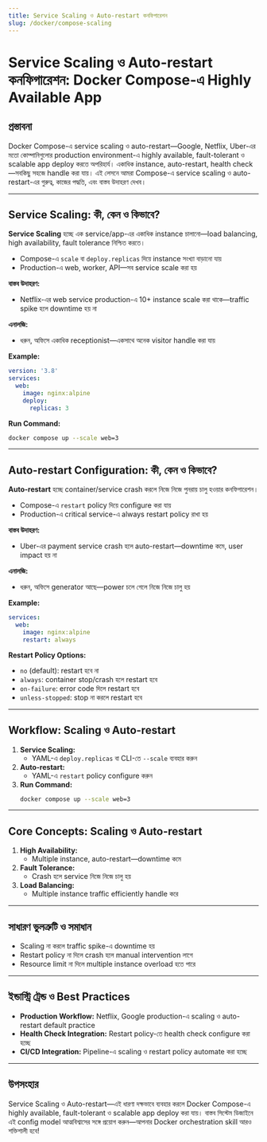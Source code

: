 ```yaml
---
title: Service Scaling ও Auto-restart কনফিগারেশন
slug: /docker/compose-scaling
---
```


# Service Scaling ও Auto-restart কনফিগারেশন: Docker Compose-এ Highly Available App

## প্রস্তাবনা

Docker Compose-এ service scaling ও auto-restart—Google, Netflix, Uber-এর মতো কোম্পানিগুলোর production environment-এ highly available, fault-tolerant ও scalable app deploy করতে অপরিহার্য। একাধিক instance, auto-restart, health check—সবকিছু সহজে handle করা যায়। এই লেসনে আমরা Compose-এ service scaling ও auto-restart-এর গুরুত্ব, কাজের পদ্ধতি, এবং বাস্তব উদাহরণ দেখব।

---

## Service Scaling: কী, কেন ও কিভাবে?

**Service Scaling** হচ্ছে এক service/app-এর একাধিক instance চালানো—load balancing, high availability, fault tolerance নিশ্চিত করতে।

- Compose-এ `scale` বা `deploy.replicas` দিয়ে instance সংখ্যা বাড়ানো যায়
- Production-এ web, worker, API—সব service scale করা হয়

**বাস্তব উদাহরণ:**
- Netflix-এর web service production-এ 10+ instance scale করা থাকে—traffic spike হলে downtime হয় না

**এনালজি:**
- ধরুন, অফিসে একাধিক receptionist—একসাথে অনেক visitor handle করা যায়

**Example:**
```yaml
version: '3.8'
services:
  web:
    image: nginx:alpine
    deploy:
      replicas: 3
```

**Run Command:**
```bash
docker compose up --scale web=3
```

---

## Auto-restart Configuration: কী, কেন ও কিভাবে?

**Auto-restart** হচ্ছে container/service crash করলে নিজে নিজে পুনরায় চালু হওয়ার কনফিগারেশন।

- Compose-এ `restart` policy দিয়ে configure করা যায়
- Production-এ critical service-এ always restart policy রাখা হয়

**বাস্তব উদাহরণ:**
- Uber-এর payment service crash হলে auto-restart—downtime কমে, user impact হয় না

**এনালজি:**
- ধরুন, অফিসে generator আছে—power চলে গেলে নিজে নিজে চালু হয়

**Example:**
```yaml
services:
  web:
    image: nginx:alpine
    restart: always
```

**Restart Policy Options:**
- `no` (default): restart হবে না
- `always`: container stop/crash হলে restart হবে
- `on-failure`: error code দিলে restart হবে
- `unless-stopped`: stop না করলে restart হবে

---

## Workflow: Scaling ও Auto-restart

1. **Service Scaling:**
    - YAML-এ `deploy.replicas` বা CLI-তে `--scale` ব্যবহার করুন
2. **Auto-restart:**
    - YAML-এ `restart` policy configure করুন
3. **Run Command:**
    ```bash
    docker compose up --scale web=3
    ```

---

## Core Concepts: Scaling ও Auto-restart

1. **High Availability:**
    - Multiple instance, auto-restart—downtime কমে
2. **Fault Tolerance:**
    - Crash হলে service নিজে নিজে চালু হয়
3. **Load Balancing:**
    - Multiple instance traffic efficiently handle করে

---

## সাধারণ ভুলত্রুটি ও সমাধান

- Scaling না করলে traffic spike-এ downtime হয়
- Restart policy না দিলে crash হলে manual intervention লাগে
- Resource limit না দিলে multiple instance overload হতে পারে

---

## ইন্ডাস্ট্রি ট্রেন্ড ও Best Practices

- **Production Workflow:** Netflix, Google production-এ scaling ও auto-restart default practice
- **Health Check Integration:** Restart policy-তে health check configure করা হচ্ছে
- **CI/CD Integration:** Pipeline-এ scaling ও restart policy automate করা হচ্ছে

---

## উপসংহার

Service Scaling ও Auto-restart—এই ধারণা দক্ষভাবে ব্যবহার করলে Docker Compose-এ highly available, fault-tolerant ও scalable app deploy করা যায়। বাস্তব সিস্টেম ডিজাইনে এই config model আত্মবিশ্বাসের সঙ্গে প্রয়োগ করুন—আপনার Docker orchestration skill আরও শক্তিশালী হবে!
